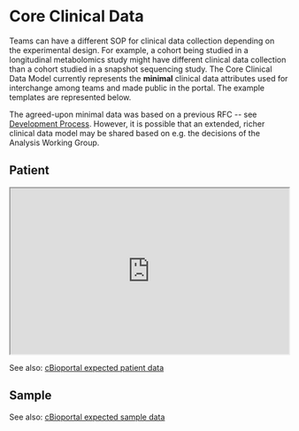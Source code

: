
# Core Clinical Data

Teams can have a different SOP for clinical data collection depending on the experimental design. 
For example, a cohort being studied in a longitudinal metabolomics study might have different clinical data collection than a cohort studied in a snapshot sequencing study.
The Core Clinical Data Model currently represents the **minimal** clinical data attributes used for interchange among teams and made public in the portal. 
The example templates are represented below. 

The agreed-upon minimal data was based on a previous RFC -- see [Development Process](/development-process). 
However, it is possible that an extended, richer clinical data model may be shared based on e.g. the decisions of the Analysis Working Group. 

## Patient

<iframe width="100%" height="300px" src="https://docs.google.com/spreadsheets/d/e/2PACX-1vTO4cWP3NgA68ASDEjjsgZvKaMgXxiva7_qK9k2HK7jNexhADvhSgFWugN0R9gB2pDot15IVnhsbonw/pubhtml?gid=0&amp;single=true&amp;widget=true&amp;headers=false"></iframe>

See also: [cBioportal expected patient data](https://docs.cbioportal.org/file-formats/#example-patient-data-file)

## Sample

See also: [cBioportal expected sample data](https://docs.cbioportal.org/file-formats/#example-sample-data-file)

